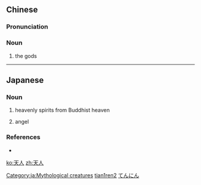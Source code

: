 ==Chinese==
{{zh-forms}}

===Pronunciation===
{{zh-pron
|m=tiānrén
|cat=n
}}

===Noun===
{{zh-noun}}

# {{lb|zh|literary}} the gods

[[Category:ja:Mythological creatures]]
[[Category:Mandarin literary terms|tian1ren2]]

----

==Japanese==
{{wikipedia|lang=ja}}
{{ja-kanjitab|天|人}}

===Noun===
{{ja-noun|てんにん}}

# heavenly spirits from Buddhist heaven
# {{lb|ja|Christianity}} angel

===References===
* {{pedialite|tennin}}

[[Category:ja:Religion|てんにん]]

[[ko:天人]]
[[zh:天人]]